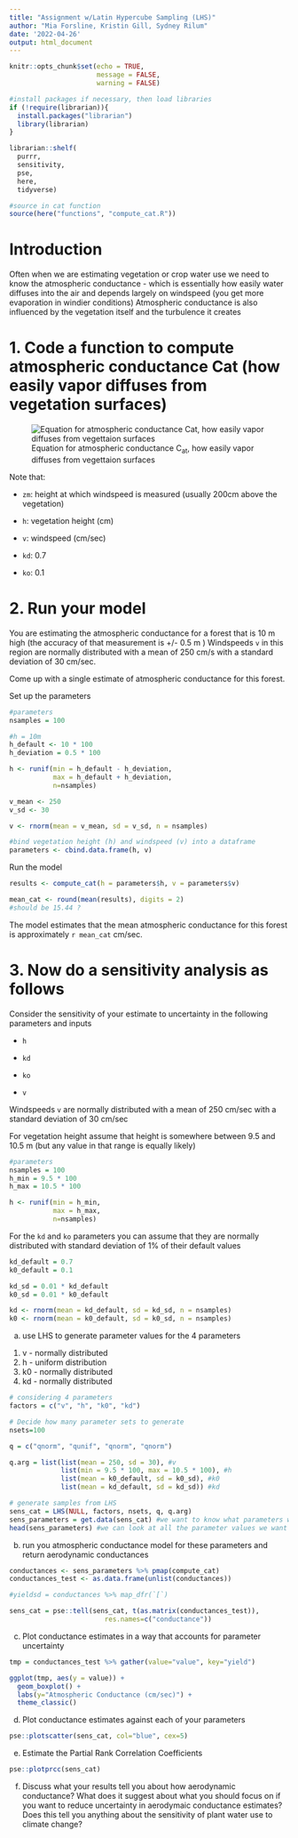 ```yaml
---
title: "Assignment w/Latin Hypercube Sampling (LHS)"
author: "Mia Forsline, Kristin Gill, Sydney Rilum"
date: '2022-04-26'
output: html_document
---
```


```r
knitr::opts_chunk$set(echo = TRUE,
                      message = FALSE, 
                      warning = FALSE)

#install packages if necessary, then load libraries
if (!require(librarian)){
  install.packages("librarian")
  library(librarian)
}

librarian::shelf(
  purrr,
  sensitivity,
  pse,
  here,
  tidyverse)

#source in cat function 
source(here("functions", "compute_cat.R"))
```

# Introduction

Often when we are estimating vegetation or crop water use we need to know the atmospheric conductance - which is essentially how easily water diffuses into the air and depends largely on windspeed (you get more evaporation in windier conditions) Atmospheric conductance is also influenced by the vegetation itself and the turbulence it creates

# 1. Code a function to compute atmospheric conductance Cat (how easily vapor diffuses from vegetation surfaces)

![Equation for atmospheric conductance C~at~, how easily vapor diffuses from vegettaion surfaces](images/hw4_equation.png)

Note that:

-   `zm`: height at which windspeed is measured (usually 200cm above the vegetation)

-   `h`: vegetation height (cm)

-   `v`: windspeed (cm/sec)

-   `kd`: 0.7

-   `ko`: 0.1

# 2. Run your model

You are estimating the atmospheric conductance for a forest that is 10 m high (the accuracy of that measurement is +/- 0.5 m ) Windspeeds `v` in this region are normally distributed with a mean of 250 cm/s with a standard deviation of 30 cm/sec.

Come up with a single estimate of atmospheric conductance for this forest.

Set up the parameters 
```r
#parameters
nsamples = 100

#h = 10m
h_default <- 10 * 100 
h_deviation = 0.5 * 100

h <- runif(min = h_default - h_deviation, 
           max = h_default + h_deviation,
           n=nsamples)

v_mean <- 250
v_sd <- 30

v <- rnorm(mean = v_mean, sd = v_sd, n = nsamples)

#bind vegetation height (h) and windspeed (v) into a dataframe 
parameters <- cbind.data.frame(h, v)
```

Run the model 
```r
results <- compute_cat(h = parameters$h, v = parameters$v)

mean_cat <- round(mean(results), digits = 2)
#should be 15.44 ?
```

The model estimates that the mean atmospheric conductance for this forest is approximately `r mean_cat` cm/sec. 

# 3. Now do a sensitivity analysis as follows

Consider the sensitivity of your estimate to uncertainty in the following parameters and inputs

-   `h`

-   `kd`

-   `ko`

-   `v`

Windspeeds `v` are normally distributed with a mean of 250 cm/sec with a standard deviation of 30 cm/sec

For vegetation height assume that height is somewhere between 9.5 and 10.5 m (but any value in that range is equally likely)

```r
#parameters
nsamples = 100
h_min = 9.5 * 100
h_max = 10.5 * 100

h <- runif(min = h_min, 
           max = h_max,
           n=nsamples)
```


For the `kd` and `ko` parameters you can assume that they are normally distributed with standard deviation of 1% of their default values

```r
kd_default = 0.7
k0_default = 0.1 

kd_sd = 0.01 * kd_default
k0_sd = 0.01 * k0_default

kd <- rnorm(mean = kd_default, sd = kd_sd, n = nsamples)
k0 <- rnorm(mean = k0_default, sd = k0_sd, n = nsamples)
```

a)  use LHS to generate parameter values for the 4 parameters
1. v - normally distributed
2. h - uniform distribution 
3. k0 - normally distributed
4. kd - normally distributed 

```r
# considering 4 parameters
factors = c("v", "h", "k0", "kd")

# Decide how many parameter sets to generate
nsets=100

q = c("qnorm", "qunif", "qnorm", "qnorm")

q.arg = list(list(mean = 250, sd = 30), #v
             list(min = 9.5 * 100, max = 10.5 * 100), #h
             list(mean = k0_default, sd = k0_sd), #k0
             list(mean = kd_default, sd = kd_sd)) #kd

# generate samples from LHS
sens_cat = LHS(NULL, factors, nsets, q, q.arg) 
sens_parameters = get.data(sens_cat) #we want to know what parameters we want to run 
head(sens_parameters) #we can look at all the parameter values we want to run - we will have 100 parameter sets 
```

b)  run you atmospheric conductance model for these parameters and return aerodynamic conductances

```r
conductances <- sens_parameters %>% pmap(compute_cat) 
conductances_test <- as.data.frame(unlist(conductances))

#yieldsd = conductances %>% map_dfr(`[`)

sens_cat = pse::tell(sens_cat, t(as.matrix(conductances_test)),
                        res.names=c("conductance"))
```


c)  Plot conductance estimates in a way that accounts for parameter uncertainty

```r
tmp = conductances_test %>% gather(value="value", key="yield")

ggplot(tmp, aes(y = value)) + 
  geom_boxplot() +
  labs(y="Atmospheric Conductance (cm/sec)") + 
  theme_classic()
```


d)  Plot conductance estimates against each of your parameters

```r
pse::plotscatter(sens_cat, col="blue", cex=5)
```


e)  Estimate the Partial Rank Correlation Coefficients

```r
pse::plotprcc(sens_cat)
```

f)  Discuss what your results tell you about how aerodynamic conductance? What does it suggest about what you should focus on if you want to reduce uncertainty in aerodymaic conductance estimates? Does this tell you anything about the sensitivity of plant water use to climate change?
